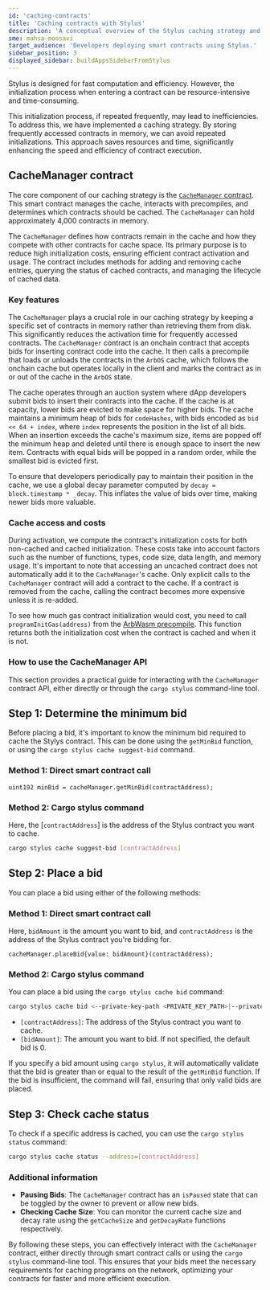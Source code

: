 ```yaml
---
id: 'caching-contracts'
title: 'Caching contracts with Stylus'
description: 'A conceptual overview of the Stylus caching strategy and CacheManager contract, and a practical guide for using its functionality.'
sme: mahsa-moosavi
target_audience: 'Developers deploying smart contracts using Stylus.'
sidebar_position: 3
displayed_sidebar: buildAppsSidebarFromStylus
---
```


<a data-quicklook-from="stylus">Stylus</a> is designed for fast computation and efficiency. However,
the initialization process when entering a contract can be resource-intensive and time-consuming.

This initialization process, if repeated frequently, may lead to inefficiencies. To address this, we have implemented a caching strategy. By storing frequently accessed contracts in memory, we can avoid repeated initializations. This approach saves resources and time, significantly enhancing the speed and efficiency of contract execution.

## CacheManager contract

The core component of our caching strategy is the [`CacheManager` contract](https://github.com/OffchainLabs/nitro-contracts/blob/main/src/chain/CacheManager.sol). This smart contract manages the cache, interacts with precompiles, and determines which contracts should be cached. The `CacheManager` can hold approximately 4,000 contracts in memory.

The `CacheManager` defines how contracts remain in the cache and how they compete with other contracts for cache space. Its primary purpose is to reduce high initialization costs, ensuring efficient contract activation and usage. The contract includes methods for adding and removing cache entries, querying the status of cached contracts, and managing the lifecycle of cached data.

### Key features

The `CacheManager` plays a crucial role in our caching strategy by keeping a specific set of contracts in memory rather than retrieving them from disk. This significantly reduces the activation time for frequently accessed contracts. The `CacheManager` contract is an onchain contract that accepts bids for inserting contract code into the cache. It then calls a precompile that loads or unloads the contracts in the `ArbOS` cache, which follows the onchain cache but operates locally in the client and marks the contract as in or out of the cache in the `ArbOS` state.

The cache operates through an auction system where dApp developers submit bids to insert their contracts into the cache. If the cache is at capacity, lower bids are evicted to make space for higher bids. The cache maintains a minimum heap of bids for `codeHashes`, with bids encoded as `bid << 64 + index`, where `index` represents the position in the list of all bids. When an insertion exceeds the cache's maximum size, items are popped off the minimum heap and deleted until there is enough space to insert the new item. Contracts with equal bids will be popped in a random order, while the smallest bid is evicted first.

To ensure that developers periodically pay to maintain their position in the cache, we use a global decay parameter computed by `decay = block.timestamp * _decay`. This inflates the value of bids over time, making newer bids more valuable.

### Cache access and costs

During activation, we compute the contract's initialization costs for both non-cached and cached initialization. These costs take into account factors such as the number of functions, types, code size, data length, and memory usage. It's important to note that accessing an uncached contract does not automatically add it to the `CacheManager`'s cache. Only explicit calls to the `CacheManager` contract will add a contract to the cache. If a contract is removed from the cache, calling the contract becomes more expensive unless it is re-added.

To see how much gas contract initialization would cost, you need to call `programInitGas(address)` from the [ArbWasm precompile](https://github.com/OffchainLabs/nitro/blob/d906798140e562500beb9005d2503b0272852298/precompiles/ArbWasm.go). This function returns both the initialization cost when the contract is cached and when it is not.

### How to use the CacheManager API

This section provides a practical guide for interacting with the `CacheManager` contract API, either directly or through the `cargo stylus` command-line tool.

## Step 1: Determine the minimum bid

Before placing a bid, it's important to know the minimum bid required to cache the Stylys contract. This can be done using the `getMinBid` function, or using the `cargo stylus cache suggest-bid` command.

### Method 1: Direct smart contract call

```solidity
uint192 minBid = cacheManager.getMinBid(contractAddress);
```

### Method 2: Cargo stylus command

Here, the [`contractAddress`] is the address of the Stylus contract you want to cache.

```bash
cargo stylus cache suggest-bid [contractAddress]
```

## Step 2: Place a bid

You can place a bid using either of the following methods:

### Method 1: Direct smart contract call

Here, `bidAmount` is the amount you want to bid, and `contractAddress` is the address of the Stylus contract you're bidding for.

```solidity
cacheManager.placeBid{value: bidAmount}(contractAddress);
```

### Method 2: Cargo stylus command

You can place a bid using the `cargo stylus cache bid` command:

```bash
cargo stylus cache bid <--private-key-path <PRIVATE_KEY_PATH>|--private-key <PRIVATE_KEY>|--keystore-path <KEYSTORE_PATH>> [contractAddress] [bidAmount]
```

- `[contractAddress]`: The address of the Stylus contract you want to cache.
- `[bidAmount]`: The amount you want to bid. If not specified, the default bid is 0.

If you specify a bid amount using `cargo stylus`, it will automatically validate that the bid is greater than or equal to the result of the `getMinBid` function. If the bid is insufficient, the command will fail, ensuring that only valid bids are placed.

## Step 3: Check cache status

To check if a specific address is cached, you can use the `cargo stylus status` command:

```bash
cargo stylus cache status --address=[contractAddress]
```

### Additional information

- **Pausing Bids**: The `CacheManager` contract has an `isPaused` state that can be toggled by the owner to prevent or allow new bids.
- **Checking Cache Size**: You can monitor the current cache size and decay rate using the `getCacheSize` and `getDecayRate` functions respectively.

By following these steps, you can effectively interact with the `CacheManager` contract, either directly through smart contract calls or using the `cargo stylus` command-line tool. This ensures that your bids meet the necessary requirements for caching programs on the network, optimizing your contracts for faster and more efficient execution.
